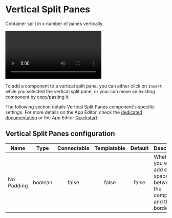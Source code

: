

# Vertical Split Panes

Container split in x number of panes vertically.

<video
    className="border-2 rounded-xl object-cover w-full h-full dark:border-gray-800"
    autoPlay
    controls
    src="/videos/vertical_split.mp4"
    alt="vertical split panes"
/>
<br/>

To add a component to a vertical split pane, you can either click on `Insert` while you selected the vertical split pane, or your can move an existing component by copy/pasting it.

The following section details Vertical Split Panes component's specific settings. For more details on the App Editor, check the [dedicated documentation](../0_app_editor/index.mdx) or the App Editor [Quickstart](../../getting_started/7_apps_quickstart/index.mdx):

<div class="grid grid-cols-2 gap-6 mb-4">
    <DocCard
        color="orange"
        title="App Editor Documentation"
        description="The app editor is a low-code builder to create apps with components, create interactions with runnables (scripts & flows), and configure the app settings."
        href="/docs/apps/app_editor"
    />
    <DocCard
        color="orange"
        title="Apps Quickstart"
        description="Learn how to build your first app in a matter of minutes."
        href="/docs/getting_started/apps_quickstart"
    />
</div>

## Vertical Split Panes configuration

| Name       |  Type   | Connectable | Templatable | Default | Description                                                               |
| ---------- | :-----: | :---------: | :---------: | :-----: | ------------------------------------------------------------------------- |
| No Padding | boolean |    false    |    false    |  false  | Whether you want to add extra space between the component and the border. |
